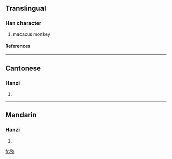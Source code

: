 {{see|獼}}

==Translingual==
===Han character===
{{Han char|rn=94|rad=犬|as=08|sn=11|four=|canj=大竹弓弓火 (KHNNF)}}
# macacus monkey
====References====
{{Han ref|kx=0713.150|dkj=20488|dj=1125.100|hdz=21354.210|uh=7315|ud=29461}}

----
==Cantonese==
===Hanzi===
{{yue-hanzi|jyut=|y=lei4, mei4}}
# {{defn|Cantonese}}

----
==Mandarin==
===Hanzi===
{{cmn-hanzi|tra=獼|pin=[[mí]] (mi2)|wg=mi<sup>2</sup>}}
# {{defn|Mandarin}}

[[fr:猕]]